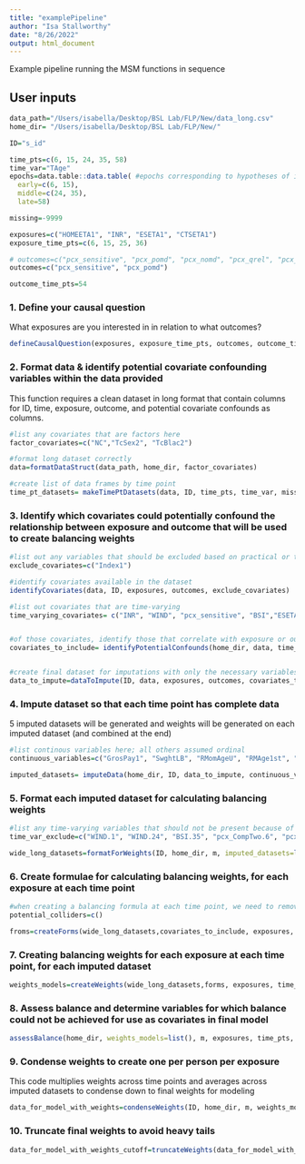 ```yaml
---
title: "examplePipeline"
author: "Isa Stallworthy"
date: "8/26/2022"
output: html_document
---
```


Example pipeline running the MSM functions in sequence 

## User inputs
```r
data_path="/Users/isabella/Desktop/BSL Lab/FLP/New/data_long.csv"
home_dir= "/Users/isabella/Desktop/BSL Lab/FLP/New/"

ID="s_id"

time_pts=c(6, 15, 24, 35, 58)
time_var="TAge"
epochs=data.table::data.table( #epochs corresponding to hypotheses of interest
  early=c(6, 15),
  middle=c(24, 35),
  late=58)

missing=-9999

exposures=c("HOMEETA1", "INR", "ESETA1", "CTSETA1")
exposure_time_pts=c(6, 15, 25, 36)

# outcomes=c("pcx_sensitive", "pcx_pomd", "pcx_nomd", "pcx_qrel", "pcx_CompTwo")
outcomes=c("pcx_sensitive", "pcx_pomd")

outcome_time_pts=54

```


### 1. Define your causal question 
What exposures are you interested in in relation to what outcomes?

```r

defineCausalQuestion(exposures, exposure_time_pts, outcomes, outcome_time_pts)

```


### 2. Format data & identify potential covariate confounding variables within the data provided
This function requires a clean dataset in long format that contain columns for ID, time, exposure, outcome, and potential covariate confounds as columns. 

```r
#list any covariates that are factors here 
factor_covariates=c("NC","TcSex2", "TcBlac2") 

#format long dataset correctly
data=formatDataStruct(data_path, home_dir, factor_covariates)

#create list of data frames by time point 
time_pt_datasets= makeTimePtDatasets(data, ID, time_pts, time_var, missing, exposures, outcomes)

```


### 3. Identify which covariates could potentially confound the relationship between exposure and outcome that will be used to create balancing weights
```r

#list out any variables that should be excluded based on practical or theoretical reasons; default set to none
exclude_covariates=c("Index1")

#identify covariates available in the dataset
identifyCovariates(data, ID, exposures, outcomes, exclude_covariates)

#list out covariates that are time-varying
time_varying_covariates= c("INR", "WIND", "pcx_sensitive", "BSI","ESETA1", "HOMEETA1", "CTSETA1", "pcx_pos", "pcx_neg", "pcx_pomd","pcx_nomd", "pcx_qrel", "GrosPay1", "pcx_engaged", "pcx_CompTwo")


#of those covariates, identify those that correlate with exposure or outcome at >0.1 and thus could be potential confounders for each exposure at each time point 
covariates_to_include= identifyPotentialConfounds(home_dir, data, time_pt_datasets, time_pts, exclude_covariates)


#create final dataset for imputations with only the necessary variables
data_to_impute=dataToImpute(ID, data, exposures, outcomes, covariates_to_include, exclude_covariates)

```


### 4. Impute dataset so that each time point has complete data
5 imputed datasets will be generated and weights will be generated on each imputed dataset (and combined at the end)
```r

#list continous variables here; all others assumed ordinal
continuous_variables=c("GrosPay1", "SwghtLB", "RMomAgeU", "RMAge1st", "RWghtLb", "IBQDnovm", "MDI", "INR", "WIND", "ECBQ", "HOMEETA1", "CTSETA1", "ESETA1", "pcx_sensitive", "pcx_pos", "pcx_neg", "pcx_engaged", "pcx_sensitive", "SHCircCm", "pcx_CompTwo", "pcx_pomd", "pcx_nomd", "pcx_qrel", "BSI")

imputed_datasets= imputeData(home_dir, ID, data_to_impute, continuous_variables, m=1, max.resample = 100, cs=NULL, priors=NULL, lags=NULL, intercs=FALSE, leads=NULL, splinetime=NULL, logs=NULL, sqrts=NULL, lgstc=NULL, noms=NULL, bounds=NULL)

```


### 5. Format each imputed dataset for calculating balancing weights 
```r
#list any time-varying variables that should not be present because of planned missingness design 
time_var_exclude=c("WIND.1", "WIND.24", "BSI.35", "pcx_CompTwo.6", "pcx_CompTwo.1", "pcx_CompTwo.2", "pcx_CompTwo.35")

wide_long_datasets=formatForWeights(ID, home_dir, m, imputed_datasets=list(), time_varying_covariates, time_pts, time_var_exclude=NULL, just_imputed="yes")

```


### 6. Create formulae for calculating balancing weights, for each exposure at each time point 
```r
#when creating a balancing formula at each time point, we need to remove potential colliders at that time point. list potential colliders (i.e., variables that could cause both the treatment and the outcome) at each time point below. these will be EXCLUDED from balancing only at the time point of the exposure as balancing on colliders can lead to problematic outcomes. the code automatically removes other outcomes. 
potential_colliders=c()

froms=createForms(wide_long_datasets,covariates_to_include, exposures, outcomes, time_pts, potential_colliders)

```

### 7. Creating balancing weights for each exposure at each time point, for each imputed dataset
```r

weights_models=createWeights(wide_long_datasets,forms, exposures, time_pts, m,  ATT=0, iterations=1000, standardize=FALSE, method="exact", twostep=TRUE, sample.weights=NULL, baseline.forumula=NULL, diff.formula=NULL)


```

### 8. Assess balance and determine variables for which balance could not be achieved for use as covariates in final model
```r

assessBalance(home_dir, weights_models=list(), m, exposures, time_pts, balance_thresh=0.12, just_made_weights="no")

```

### 9. Condense weights to create one per person per exposure
This code multiplies weights across time points and averages across imputed datasets to condense down to final weights for modeling
```r

data_for_model_with_weights=condenseWeights(ID, home_dir, m, weights_models, exposures, time_pts)


```

### 10. Truncate final weights to avoid heavy tails
```r

data_for_model_with_weights_cutoff=truncateWeights(data_for_model_with_weights, exposures, percentile_cutoff=0.90)

```


